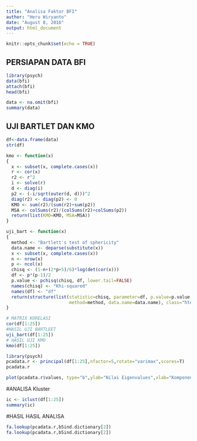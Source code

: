 ```yaml
---
title: "Analisa Faktor BFI"
author: "Heru Wiryanto"
date: "August 8, 2016"
output: html_document
---
```


```r
knitr::opts_chunk$set(echo = TRUE)
```

## PERSIAPAN DATA BFI
```r
library(psych)
data(bfi)
attach(bfi)
head(bfi)

data <- na.omit(bfi)
summary(data)
```

## UJI BARTLET DAN KMO
```r
df<-data.frame(data)
str(df)

kmo <- function(x)
{
  x <- subset(x, complete.cases(x))
  r <- cor(x)    
  r2 <- r^2      
  i <- solve(r)  
  d <- diag(i)   
  p2 <- (-i/sqrt(outer(d, d)))^2 
  diag(r2) <- diag(p2) <- 0      
  KMO <- sum(r2)/(sum(r2)+sum(p2))
  MSA <- colSums(r2)/(colSums(r2)+colSums(p2))
  return(list(KMO=KMO, MSA=MSA))
}

uji_bart <- function(x)
{
  method <- "Bartlett's test of sphericity"
  data.name <- deparse(substitute(x))
  x <- subset(x, complete.cases(x))
  n <- nrow(x)
  p <- ncol(x)
  chisq <- (1-n+(2*p+5)/6)*log(det(cor(x)))
  df <- p*(p-1)/2
  p.value <- pchisq(chisq, df, lower.tail=FALSE)
  names(chisq) <- "Khi-squared"
  names(df) <- "df"
  return(structure(list(statistic=chisq, parameter=df, p.value=p.value,
                        method=method, data.name=data.name), class="htest"))
}

# MATRIX KORELASI
cor(df[1:25])
#HASIL UJI BARTLEET
uji_bart(df[1:25])
# HASIL UJI KMO
kmo(df[1:25])
```

```r
library(psych)
pcadata.r <- principal(df[1:25],nfactor=5,rotate="varimax",scores=T)
pcadata.r

plot(pcadata.r$values, type="b",ylab="Nilai Eigenvalues",xlab="Komponen yang terbentuk", lab=c(5,5,5))
```

#ANALISA Kluster 
```r
ic <- iclust(df[1:25])
summary(ic)
```

#HASIL HASIL ANALISA
```r
fa.lookup(pcadata.r,b5ind.dictionary[2])
fa.lookup(pcadata.r,b5ind.dictionary[2])
```


